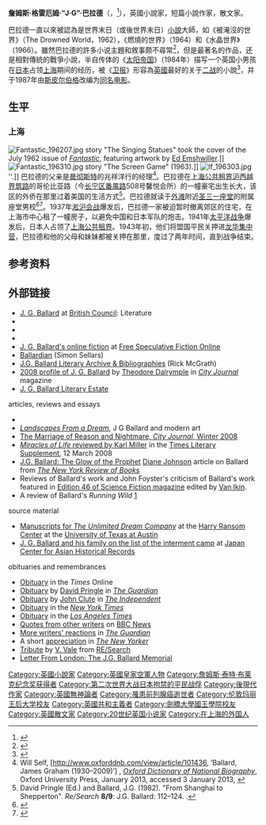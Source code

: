{{Infobox writer
| image         = 
| caption       = 
| image_size    = 
| birth_date    = {{Birth date|1930|11|15|df=y}}
| birth_place   = [[上海公共租界越界筑路|上海公共租界越界筑路]]
| birth_name    = 詹姆斯·格雷厄姆·巴拉德
| death_date    = {{death date and age|2009|04|19|1930|11|15|df=y}}
| death_place   = 英格兰[[伦敦|伦敦]]
| occupation    = 小說家，短篇小說作家，散文家
| genre         = [[Science_fiction|Science fiction]]<br />[[transgressive_fiction|transgressive fiction]]
| alma_mater    = [[剑桥大学国王学院|剑桥大学国王学院]]<br />[[伦敦玛丽王后大学|伦敦玛丽王后大学]]<ref>{{cite web |url=http://www.sed.qmul.ac.uk/english/about/alumni/index.html |title=Alumni and Fellows |website=Sed.qmul.ac.uk |date= |accessdate=3 July 2014 |archive-date=2017-07-05 |archive-url=https://web.archive.org/web/20170705041738/http://www.sed.qmul.ac.uk/english/about/alumni/index.html |dead-url=no }}</ref>
| movement      = [[New_Wave_science_fiction|New Wave]]
| notable_works = ''[[Crash_(J._G._Ballard_novel)|Crash]]''<br>''[[Empire_of_the_Sun|Empire of the Sun]]'' <br> ''[[High-Rise_(novel)|High-Rise]]''<br>''[[The_Atrocity_Exhibition|The Atrocity Exhibition]]''
| spouse        = {{marriage|Helen Mary Matthews|1955|1964|reason = 去世}}
| children      = 3, 包括[[Bea_Ballard|Bea Ballard]]
}}
'''詹姆斯·格雷厄姆·“J·G”·巴拉德'''（{{lang-en|James Graham "J. G." Ballard}}，{{bd|1930年|11月15日|2009年|4月19日}}<ref>{{cite web|url=http://www.lrb.co.uk/v30/n07/thomas-jones/whisky-and-soda-man|title=Thomas Jones reviews ‘Miracles of Life’ by J.G. Ballard · LRB 10 April 2008|work=London Review of Books|accessdate=2019-09-14|archive-date=2019-11-29|archive-url=https://web.archive.org/web/20191129100913/https://www.lrb.co.uk/v30/n07/thomas-jones/whisky-and-soda-man|dead-url=no}}</ref>），英國小說家，短篇小說作家，散文家。

巴拉德一直以來被認為是世界末日（或後世界末日）[[小說|小說]]大師，如《被淹沒的世界》（The Drowned World，1962），《燃燒的世界》（1964）和《水晶世界》（1966）。雖然巴拉德的許多小说主題和敘事颇不尋常<ref name="io9">{{cite web|last1=Wilkins|first1=Alasdair|title=Remembering J.G. Ballard's Science Fiction Legacy|url=http://io9.gizmodo.com/5221560/remembering-jg-ballards-science-fiction-legacy|website=io9|accessdate=2016-03-07|archive-date=2018-11-06|archive-url=https://web.archive.org/web/20181106222324/https://io9.gizmodo.com/5221560/remembering-jg-ballards-science-fiction-legacy|dead-url=no}}</ref>，但是最著名的作品，还是相對傳統的戰爭小說，半自传体的《[[太阳帝国_(小说)|太阳帝国]]》（1984年）描写一个英国小男孩在[[日本|日本]]占领[[上海|上海]]期间的经历，被《[[卫报|卫报]]》形容為[[英國|英國]]最好的关于[[二战|二战]]的小說<ref>{{cite web |url=http://www.ballardian.com/biblio-empire-of-the-sun |title=Empire of the Sun (1984) |publisher=Ballardian |date=2006-09-16 |accessdate=2014-07-03 |archive-date=2020-06-20 |archive-url=https://web.archive.org/web/20200620022258/http://www.ballardian.com/biblio-empire-of-the-sun |dead-url=no }}</ref>，并于1987年由[[斯皮尔伯格|斯皮尔伯格]]改编为[[太陽帝國_(電影)|同名电影]]。

==生平==
===上海===
[[File:Fantastic_196207.jpg|thumb]] story "The Singing Statues" took the cover of the July 1962 issue of ''[[Fantastic_(magazine)|Fantastic]]'', featuring artwork by [[Ed_Emshwiller|Ed Emshwiller]].]]
[[File:Fantastic_196310.jpg|thumb]] story "The Screen Game" (1963).]]
[[File:If_196303.jpg|thumb]]''.]]
巴拉德的父亲是[[曼彻斯特|曼彻斯特]]的兆祥洋行的经理<ref name="autogenerated1">Will Self, [http://www.oxforddnb.com/view/article/101436, ‘Ballard, James Graham (1930–2009)’] {{Wayback|url=http://www.oxforddnb.com/view/article/101436, |date=20191017203323 }}, ''[[Oxford_Dictionary_of_National_Biography|Oxford Dictionary of National Biography]]'', Oxford University Press, January 2013, accessed 3 January 2013, {{subscription required}}</ref>。巴拉德在[[上海公共租界越界筑路|上海公共租界沪西越界筑路]]的哥伦比亚路（今[[长宁区|长宁区]][[番禺路|番禺路]]508号馨悦会所）的一幢豪宅出生长大，该区的外侨在那里过着美国的生活方式<ref name="pringle">David Pringle (Ed.) and Ballard, J.G. (1982). "From Shanghai to Shepperton". ''Re/Search'' '''8/9''': J.G. Ballard: 112–124. {{ISBN|0-940642-08-5}}.</ref>。巴拉德就读于[[外滩|外滩]]附近[[圣三一堂_(上海)|圣三一座堂]]的附属座堂男校<ref>{{Cite web|url=http://www.shanghaidaily.com/feature/art-and-culture/Grand-Gothic-cathedral-restored-to-former-glory/shdaily.shtml|title=Grand Gothic cathedral restored to former glory|website=Shanghaidaily.com|accessdate=2017-03-11|archive-date=2017-05-03|archive-url=https://web.archive.org/web/20170503031333/http://www.shanghaidaily.com/feature/art-and-culture/Grand-Gothic-cathedral-restored-to-former-glory/shdaily.shtml|dead-url=no}}</ref><ref>{{cite web|url=http://www.timeoutshanghai.com/features/Books__Film-Book_features/11260/JG-Ballard-in-Shanghai.html|title=JG Ballard in Shanghai|website=Timeoutshanghai.com|accessdate=2018-05-21|archive-date=2016-06-02|archive-url=https://web.archive.org/web/20160602185521/http://www.timeoutshanghai.com/features/Books__Film-Book_features/11260/JG-Ballard-in-Shanghai.html|dead-url=no}}</ref>。1937年[[淞沪会战|淞沪会战]]爆发后，巴拉德一家被迫暂时撤离郊区的住宅，在上海市中心租了一幢房子，以避免中国和日本军队的炮击。1941年[[太平洋战争|太平洋战争]]爆发后，日本人占领了[[上海公共租界|上海公共租界]]。1943年初，他们将盟国平民关押进[[龙华集中营|龙华集中营]]，巴拉德和他的父母和妹妹都被关押在那里，度过了两年时间，直到战争结束。

==参考资料==
{{refs}}

==外部链接==
{{Wikiquotelang|en|J. G. Ballard}}
* [https://web.archive.org/web/20120509194122/http://literature.britishcouncil.org/j-g-ballard J. G. Ballard] at [[British_Council|British Council]]: Literature <!-- Archived 2012-05-09. --it appears that BCL unpublishes the pages of deceased writers-->
*{{dmoz|Arts/Literature/Authors/B/Ballard,_J._G./}}
*{{isfdb name|259|name=J. G. Ballard}}
*{{IMDb name|50618}}
*[http://freesfonline.de/authors/J.%20G._Ballard.html J. G. Ballard's online fiction]{{Wayback|url=http://freesfonline.de/authors/J.%20G._Ballard.html |date=20190922110530 }} at [http://www.freesfonline.de/ Free Speculative Fiction Online]{{Wayback|url=http://www.freesfonline.de/ |date=20190930055403 }}
*[http://www.ballardian.com/ Ballardian]{{Wayback|url=http://www.ballardian.com/ |date=20210119125417 }} (Simon Sellars)
*[http://www.jgballard.ca/ J.G. Ballard Literary Archive & Bibliographies]{{Wayback|url=http://www.jgballard.ca/ |date=20130104163735 }} (Rick McGrath)
*[http://www.city-journal.org/2008/18_1_otbie-ballard.html 2008 profile of J. G. Ballard]{{Wayback|url=http://www.city-journal.org/2008/18_1_otbie-ballard.html |date=20160303202243 }}  by [[Theodore_Dalrymple|Theodore Dalrymple]] in ''[[City_Journal_(New_York)|City Journal]]'' magazine
* [http://www.sfwa.org/hidden-pages/estates-contact-information/ J. G. Ballard Literary Estate]{{Wayback|url=http://www.sfwa.org/hidden-pages/estates-contact-information/ |date=20131119035133 }}

;articles, reviews and essays
* {{cite journal| url=http://www.theparisreview.org/interviews/2929/the-art-of-fiction-no-85-j-g-ballard| title=J. G. Ballard, The Art of Fiction No. 85| work=[[Paris_Review|Paris Review]]| date=Winter 1984| author=Thomas Frick| access-date=2013-10-20| archive-date=2021-01-29| archive-url=https://web.archive.org/web/20210129052908/https://theparisreview.org/interviews/2929/the-art-of-fiction-no-85-j-g-ballard| dead-url=no}}
* [http://www.ballardian.com/landscapes-from-a-dream ''Landscapes From a Dream'']{{Wayback|url=http://www.ballardian.com/landscapes-from-a-dream |date=20201229210119 }}, J G Ballard and modern art
* [http://www.city-journal.org/2008/18_1_otbie-ballard.html The Marriage of Reason and Nightmare, ''City Journal,'' Winter 2008]{{Wayback|url=http://www.city-journal.org/2008/18_1_otbie-ballard.html |date=20160303202243 }}
*[http://entertainment.timesonline.co.uk/tol/arts_and_entertainment/the_tls/article3537987.ece ''Miracles of Life'' reviewed by Karl Miller]{{Wayback|url=http://entertainment.timesonline.co.uk/tol/arts_and_entertainment/the_tls/article3537987.ece |date=20110517084626 }} in the [[Times_Literary_Supplement|Times Literary Supplement]], 12 March 2008
*[http://www.nybooks.com/articles/21852 J.G. Ballard: The Glow of the Prophet]{{Wayback|url=http://www.nybooks.com/articles/21852 |date=20090107173635 }} [[Diane_Johnson|Diane Johnson]] article on Ballard from ''[[The_New_York_Review_of_Books|The New York Review of Books]]''
*Reviews of Ballard's work and John Foyster's criticism of Ballard's work featured in [http://www.sciencefiction.net.au/home/index.php/sf-editions/41onwards/edition46 Edition 46 of Science Fiction magazine]{{Wayback|url=http://www.sciencefiction.net.au/home/index.php/sf-editions/41onwards/edition46 |date=20200711033902 }} edited by [[Van_Ikin|Van Ikin]].
* A review of Ballard's ''Running Wild'' [http://www.sobriquetmagazine.com/books/2010/06/j-g-ballards-running-wild.html]{{Wayback|url=http://www.sobriquetmagazine.com/books/2010/06/j-g-ballards-running-wild.html |date=20150924103132 }}

;source material
*[http://research.hrc.utexas.edu:8080/hrcxtf/view?docId=ead/00305.xml&query=ballard&query-join=and Manuscripts for ''The Unlimited Dream Company'']{{Wayback|url=http://research.hrc.utexas.edu:8080/hrcxtf/view?docId=ead%2F00305.xml&query=ballard&query-join=and |date=20120218061846 }} at the [[Harry_Ransom_Center|Harry Ransom Center]] at the [[University_of_Texas_at_Austin|University of Texas at Austin]]
*[https://web.archive.org/web/20070807222146/http://photoimg.enjoyjapan.naver.com/view/enjoybbs/viewphoto/phistory/48000/47854.gif J. G. Ballard and his family on the list of the interment camp] at [http://www.jacar.go.jp/english/index.html Japan Center for Asian Historical Records]{{Wayback|url=http://www.jacar.go.jp/english/index.html |date=20120102142103 }}

;obituaries and remembrances
*[http://www.legacy.com/timesonline-uk/Obituaries.asp?page=LifeStory&personId=126412054 Obituary]{{Wayback|url=http://www.legacy.com/timesonline-uk/Obituaries.asp?page=LifeStory&personId=126412054 |date=20091014072055 }} in the ''Times'' Online
*[http://www.guardian.co.uk/books/2009/apr/19/jg-ballard-obituary Obituary]{{Wayback|url=http://www.guardian.co.uk/books/2009/apr/19/jg-ballard-obituary |date=20130130182212 }} by [[David_Pringle|David Pringle]] in ''[[The_Guardian|The Guardian]]''
*[http://www.independent.co.uk/news/obituaries/jg-ballard-writer-whose-dystopian-visions-helped-shape-our-view-of-the-modern-world-1671634.html Obituary]{{Wayback|url=http://www.independent.co.uk/news/obituaries/jg-ballard-writer-whose-dystopian-visions-helped-shape-our-view-of-the-modern-world-1671634.html |date=20200618101305 }} by [[John_Clute|John Clute]] in ''[[The_Independent|The Independent]]''
*[http://www.nytimes.com/2009/04/21/books/21ballard.html?_r=1&scp=1&sq=J.%20G,%20Ballard&st=cse Obituary]{{Wayback|url=http://www.nytimes.com/2009/04/21/books/21ballard.html?_r=1&scp=1&sq=J.%20G,%20Ballard&st=cse |date=20150610235750 }} in the ''[[New_York_Times|New York Times]]''
*[http://www.latimes.com/features/books/la-et-jg-ballard20,0,6281211.story Obituary]{{Wayback|url=http://www.latimes.com/features/books/la-et-jg-ballard20,0,6281211.story |date=20131205220652 }} in the ''[[Los_Angeles_Times|Los Angeles Times]]''
*[http://news.bbc.co.uk/1/hi/entertainment/8008098.stm Quotes from other writers]{{Wayback|url=http://news.bbc.co.uk/1/hi/entertainment/8008098.stm |date=20160101044522 }} on [[BBC_News|BBC News]]
*[http://www.guardian.co.uk/books/2009/apr/20/jg-ballard-tribute-writer More writers' reactions]{{Wayback|url=http://www.guardian.co.uk/books/2009/apr/20/jg-ballard-tribute-writer |date=20090801002026 }} in ''[[The_Guardian|The Guardian]]''
*A short [http://www.newyorker.com/online/blogs/books/2009/04/j-g-ballard.html appreciation]{{Wayback|url=http://www.newyorker.com/online/blogs/books/2009/04/j-g-ballard.html |date=20131029053028 }} in ''[[The_New_Yorker|The New Yorker]]''
* [https://web.archive.org/web/20090426045436/http://www.researchpubs.com/Blog/?p=163 Tribute] by [[V._Vale|V. Vale]] from [[RE/Search|RE/Search]]
* [http://www.ballardian.com/rick-mcgraths-letter-from-london-jg-ballard-memorial Letter From London: The J.G. Ballard Memorial]{{Wayback|url=http://www.ballardian.com/rick-mcgraths-letter-from-london-jg-ballard-memorial |date=20210127002510 }}

{{詹姆斯·泰特·布莱克纪念奖获得者}}

{{Authority control}}
{{DEFAULTSORT:Ballard, J G}}
[[Category:英國小說家|Category:英國小說家]]
[[Category:英國皇家空軍人物|Category:英國皇家空軍人物]]
[[Category:詹姆斯·泰特·布莱克纪念奖获得者|Category:詹姆斯·泰特·布莱克纪念奖获得者]]
[[Category:第二次世界大战日本拘禁的平民战俘|Category:第二次世界大战日本拘禁的平民战俘]]
[[Category:後現代作家|Category:後現代作家]]
[[Category:英國無神論者|Category:英國無神論者]]
[[Category:罹患前列腺癌逝世者|Category:罹患前列腺癌逝世者]]
[[Category:伦敦玛丽王后大学校友|Category:伦敦玛丽王后大学校友]]
[[Category:英國共和主義者|Category:英國共和主義者]]
[[Category:劍橋大學國王學院校友|Category:劍橋大學國王學院校友]]
[[Category:英國散文家|Category:英國散文家]]
[[Category:20世纪英国小说家|Category:20世纪英国小说家]]
[[Category:在上海的外国人|Category:在上海的外国人]]